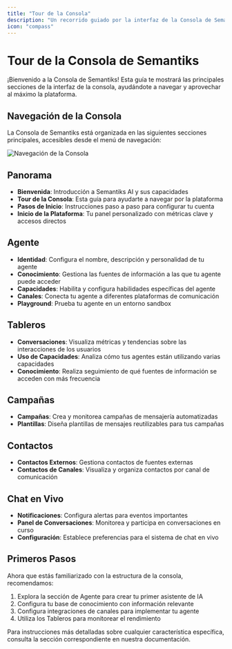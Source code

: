```yaml
---
title: "Tour de la Consola"
description: "Un recorrido guiado por la interfaz de la Consola de Semantiks AI"
icon: "compass"
---
```


# Tour de la Consola de Semantiks

¡Bienvenido a la Consola de Semantiks! Esta guía te mostrará las principales secciones de la interfaz de la consola, ayudándote a navegar y aprovechar al máximo la plataforma.

## Navegación de la Consola

La Consola de Semantiks está organizada en las siguientes secciones principales, accesibles desde el menú de navegación:

![Navegación de la Consola](/images/console-tour/navigation.png)

## Panorama

- <Icon icon="flag" iconType="regular" /> **Bienvenida**: Introducción a Semantiks AI y sus capacidades
- <Icon icon="compass" iconType="regular" /> **Tour de la Consola**: Esta guía para ayudarte a navegar por la plataforma
- <Icon icon="rocket" iconType="regular" /> **Pasos de Inicio**: Instrucciones paso a paso para configurar tu cuenta
- <Icon icon="gauge" iconType="regular" /> **Inicio de la Plataforma**: Tu panel personalizado con métricas clave y accesos directos

## Agente

- <Icon icon="user" iconType="regular" /> **Identidad**: Configura el nombre, descripción y personalidad de tu agente
- <Icon icon="book" iconType="regular" /> **Conocimiento**: Gestiona las fuentes de información a las que tu agente puede acceder
- <Icon icon="bolt" iconType="regular" /> **Capacidades**: Habilita y configura habilidades específicas del agente
- <Icon icon="share-nodes" iconType="regular" /> **Canales**: Conecta tu agente a diferentes plataformas de comunicación
- <Icon icon="flask" iconType="regular" /> **Playground**: Prueba tu agente en un entorno sandbox

## Tableros

- <Icon icon="comments" iconType="regular" /> **Conversaciones**: Visualiza métricas y tendencias sobre las interacciones de los usuarios
- <Icon icon="wrench" iconType="regular" /> **Uso de Capacidades**: Analiza cómo tus agentes están utilizando varias capacidades
- <Icon icon="book-open" iconType="regular" /> **Conocimiento**: Realiza seguimiento de qué fuentes de información se acceden con más frecuencia

## Campañas

- <Icon icon="megaphone" iconType="regular" /> **Campañas**: Crea y monitorea campañas de mensajería automatizadas
- <Icon icon="file-lines" iconType="regular" /> **Plantillas**: Diseña plantillas de mensajes reutilizables para tus campañas

## Contactos

- <Icon icon="address-book" iconType="regular" /> **Contactos Externos**: Gestiona contactos de fuentes externas
- <Icon icon="address-card" iconType="regular" /> **Contactos de Canales**: Visualiza y organiza contactos por canal de comunicación

## Chat en Vivo

- <Icon icon="bell" iconType="regular" /> **Notificaciones**: Configura alertas para eventos importantes
- <Icon icon="comments" iconType="regular" /> **Panel de Conversaciones**: Monitorea y participa en conversaciones en curso
- <Icon icon="gear" iconType="regular" /> **Configuración**: Establece preferencias para el sistema de chat en vivo

## Primeros Pasos

Ahora que estás familiarizado con la estructura de la consola, recomendamos:

1. Explora la sección de Agente para crear tu primer asistente de IA
2. Configura tu base de conocimiento con información relevante
3. Configura integraciones de canales para implementar tu agente
4. Utiliza los Tableros para monitorear el rendimiento

Para instrucciones más detalladas sobre cualquier característica específica, consulta la sección correspondiente en nuestra documentación.
